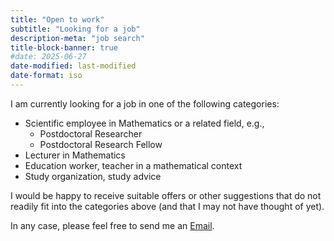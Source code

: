 ```yaml
---
title: "Open to work" 
subtitle: "Looking for a job"
description-meta: "job search"
title-block-banner: true
#date: 2025-06-27
date-modified: last-modified
date-format: iso
---
```


I am currently looking for a job in one of the following categories:

- Scientific employee in Mathematics or a related field, e.g.,  
  - Postdoctoral Researcher
  - Postdoctoral Research Fellow
- Lecturer in Mathematics
- Education worker, teacher in a mathematical context
- Study organization, study advice 

I would be happy to receive suitable offers or other suggestions that do not readily fit into the categories above (and that I may not have thought of yet).

In any case, please feel free to send me an [Email](mailto:ulbrich@magenta.de). 













